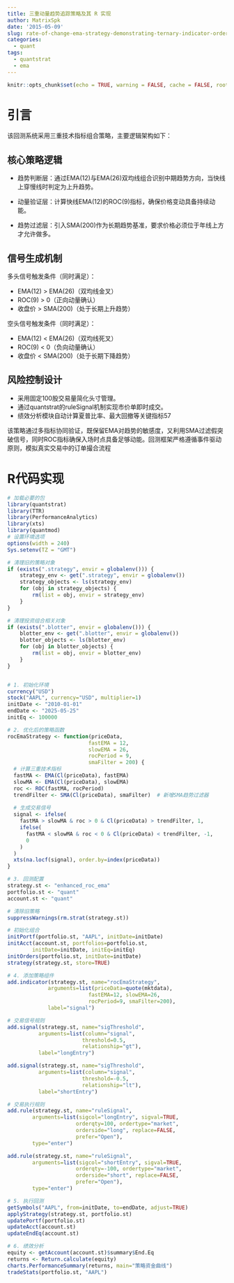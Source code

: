 ```yaml
---
title: 三重动量趋势追踪策略及其 R 实现
author: MatrixSpk
date: '2015-05-09'
slug: rate-of-change-ema-strategy-demonstrating-ternary-indicator-ordersets-to-handle-simultaneous-stop-loss-and-take-profit-orders
categories:
  - quant
tags:
  - quantstrat
  - ema
---
```


```R
knitr::opts_chunk$set(echo = TRUE, warning = FALSE, cache = FALSE, root.dir = here::here())
```

# 引言

该回测系统采用三重技术指标组合策略，主要逻辑架构如下：

## 核心策略逻辑

* 趋势判断层：通过EMA(12)与EMA(26)双均线组合识别中期趋势方向，当快线上穿慢线时判定为上升趋势。

* 动量验证层：计算快线EMA(12)的ROC(9)指标，确保价格变动具备持续动能。

* 趋势过滤层：引入SMA(200)作为长期趋势基准，要求价格必须位于年线上方才允许做多。

## 信号生成机制

多头信号触发条件（同时满足）：

* EMA(12) > EMA(26)（双均线金叉）
* ROC(9) > 0（正向动量确认）
* 收盘价 > SMA(200)（处于长期上升趋势）

空头信号触发条件（同时满足）：

* EMA(12) < EMA(26)（双均线死叉）
* ROC(9) < 0（负向动量确认）
* 收盘价 < SMA(200)（处于长期下降趋势）

## 风险控制设计

* 采用固定100股交易量简化头寸管理。
* 通过quantstrat的ruleSignal机制实现市价单即时成交。
* 绩效分析模块自动计算夏普比率、最大回撤等关键指标57

该策略通过多指标协同验证，既保留EMA对趋势的敏感度，又利用SMA过滤假突破信号，同时ROC指标确保入场时点具备足够动能。回测框架严格遵循事件驱动原则，模拟真实交易中的订单撮合流程



# R代码实现

```R
# 加载必要的包
library(quantstrat)
library(TTR)
library(PerformanceAnalytics)
library(xts)
library(quantmod)
# 设置环境选项
options(width = 240)
Sys.setenv(TZ = "GMT")

# 清理旧的策略对象
if (exists(".strategy", envir = globalenv())) {
    strategy_env <- get(".strategy", envir = globalenv())
    strategy_objects <- ls(strategy_env)
    for (obj in strategy_objects) {
        rm(list = obj, envir = strategy_env)
    }
}

# 清理投资组合相关对象
if (exists(".blotter", envir = globalenv())) {
    blotter_env <- get(".blotter", envir = globalenv())
    blotter_objects <- ls(blotter_env)
    for (obj in blotter_objects) {
        rm(list = obj, envir = blotter_env)
    }
}


# 1. 初始化环境
currency("USD")
stock("AAPL", currency="USD", multiplier=1)
initDate <- "2010-01-01"
endDate <- "2025-05-25"
initEq <- 100000

# 2. 优化后的策略函数
rocEmaStrategy <- function(priceData, 
                          fastEMA = 12, 
                          slowEMA = 26, 
                          rocPeriod = 9,
                          smaFilter = 200) {
  # 计算三重技术指标
  fastMA <- EMA(Cl(priceData), fastEMA)
  slowMA <- EMA(Cl(priceData), slowEMA)
  roc <- ROC(fastMA, rocPeriod)
  trendFilter <- SMA(Cl(priceData), smaFilter)  # 新增SMA趋势过滤器
  
  # 生成交易信号
  signal <- ifelse(
    fastMA > slowMA & roc > 0 & Cl(priceData) > trendFilter, 1,
    ifelse(
      fastMA < slowMA & roc < 0 & Cl(priceData) < trendFilter, -1, 
      0
    )
  )
  xts(na.locf(signal), order.by=index(priceData))
}

# 3. 回测配置
strategy.st <- "enhanced_roc_ema"
portfolio.st <- "quant"
account.st <- "quant"

# 清除旧策略
suppressWarnings(rm.strat(strategy.st))

# 初始化组合
initPortf(portfolio.st, "AAPL", initDate=initDate)
initAcct(account.st, portfolios=portfolio.st, 
        initDate=initDate, initEq=initEq)
initOrders(portfolio.st, initDate=initDate)
strategy(strategy.st, store=TRUE)

# 4. 添加策略组件
add.indicator(strategy.st, name="rocEmaStrategy",
             arguments=list(priceData=quote(mktdata),
                          fastEMA=12, slowEMA=26,
                          rocPeriod=9, smaFilter=200),
             label="signal")

# 交易信号规则
add.signal(strategy.st, name="sigThreshold",
          arguments=list(column="signal",
                        threshold=0.5, 
                        relationship="gt"),
          label="longEntry")

add.signal(strategy.st, name="sigThreshold",
          arguments=list(column="signal",
                        threshold=-0.5,
                        relationship="lt"),
          label="shortEntry")

# 交易执行规则
add.rule(strategy.st, name="ruleSignal",
        arguments=list(sigcol="longEntry", sigval=TRUE,
                      orderqty=100, ordertype="market",
                      orderside="long", replace=FALSE,
                      prefer="Open"),
        type="enter")

add.rule(strategy.st, name="ruleSignal",
        arguments=list(sigcol="shortEntry", sigval=TRUE,
                      orderqty=-100, ordertype="market",
                      orderside="short", replace=FALSE,
                      prefer="Open"),
        type="enter")

# 5. 执行回测
getSymbols("AAPL", from=initDate, to=endDate, adjust=TRUE)
applyStrategy(strategy.st, portfolio.st)
updatePortf(portfolio.st)
updateAcct(account.st)
updateEndEq(account.st)

# 6. 绩效分析
equity <- getAccount(account.st)$summary$End.Eq
returns <- Return.calculate(equity)
charts.PerformanceSummary(returns, main="策略资金曲线")
tradeStats(portfolio.st, "AAPL")
```